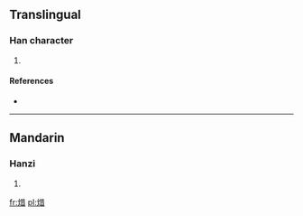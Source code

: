 ==Translingual==

===Han character===
{{Han char|rn=86|rad=火|as=08|sn=12|four=9186<sub>1</sub>|canj=火廿日 (FTA)}}

# {{defn|Han|sort=火08}}

====References====
* {{Han ref|kx=0673.210|dkj=19108|dj=1081.190|hdz=32208.080|uh=711F|ud=28959|bh=DA62|bd=55906}}

----

==Mandarin==

===Hanzi===
{{cmn-hanzi|pin=[[xí]] ([[xi2]])|wg=hsi<sup>2</sup>}}

# {{defn|lang=cmn|sort=火08}}

[[fr:焟]]
[[pl:焟]]